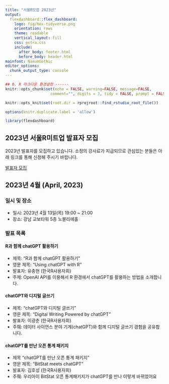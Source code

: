 ```yaml
---
title: "서울R밋업 2023년"
output:
  flexdashboard::flex_dashboard:
    logo: fig/hex-tidyverse.png
    orientation: rows
    theme: readable
    vertical_layout: fill
    css: extra.css
    include:
      after_body: footer.html
      before_body: header.html
mainfont: NanumGothic
editor_options:
  chunk_output_type: console
---
```


```r
## 0. R 마크다운 환경설정 ------
knitr::opts_chunk$set(echo = FALSE, warning=FALSE, message=FALSE,
                    comment="", digits = 3, tidy = FALSE, prompt = FALSE, fig.align = 'center')

knitr::opts_knit$set(root.dir = rprojroot::find_rstudio_root_file())

options(knitr.duplicate.label = 'allow')

library(flexdashboard)
```

## 2023년 서울R미트업 발표자 모집

2023년 발표자를 모집하고 있습니다. 소정의 강사료가 지급되므로 관심있는 분들은 아래 링크를 통해 신청해 주시기 바랍니다.

[발표자 모집](https://forms.gle/pcr8y54jRMBz3pDa9)

## 2023년 4월 (April, 2023)

### 일시 및 장소

- 일시: 2023년 4월 13일(목) 19:00 ~ 21:00
- 장소: 강남 교보타워 5층 노블리에홀

### 발표 목록

#### R과 함께 chatGPT 활용하기

- 제목: “R과 함께 chatGPT 활용하기”
- 영문 제목: “Using chatGPT with R”
- 발표자: 유충현 (한국R사용자회)
- 주제: OpenAI API를 이용해서 R 환경에서 chatGPT를 활용하는 방법을 소개합니다.

#### chatGPT와 디지털 글쓰기

- 제목: “chatGPT와 디지털 글쓰기”
- 영문 제목: “Digital Writing Powered by chatGPT”
- 발표자: 이광춘 (한국R사용자회)
- 주줴: 데이터 사이언스 분야 기계(chatGPT)와 함께 디지털 글쓰기 경험을 공유합니다.

#### chatGPT를 만난 오픈 통계 패키지

- 제목 “chatGPT를 만난 오픈 통계 패키지”
- 영문 제목: “BitStat meets chatGPT”
- 발표자: 김호성 (한국R사용자회)
- 주줴: 우리아이 BitStat 오픈 통계패키지가 chatGPT를 만나 이렇게 바뀌었어요
